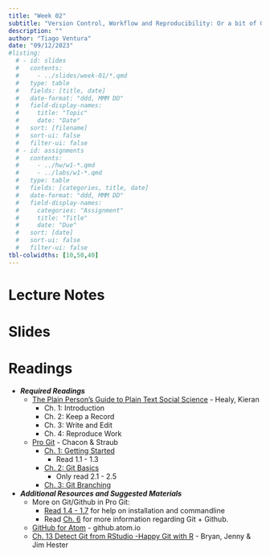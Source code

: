 ```yaml
---
title: "Week 02"
subtitle: "Version Control, Workflow and Reproducibility: Or a bit of Git & GitHub"
description: ""
author: "Tiago Ventura"
date: "09/12/2023"
#listing:
  # - id: slides
  #   contents:
  #     - ../slides/week-01/*.qmd
  #   type: table
  #   fields: [title, date]
  #   date-format: "ddd, MMM DD"
  #   field-display-names:
  #     title: "Topic"
  #     date: "Date"
  #   sort: [filename]
  #   sort-ui: false
  #   filter-ui: false
  # - id: assignments
  #   contents:
  #     - ../hw/w1-*.qmd
  #     - ../labs/w1-*.qmd
  #   type: table
  #   fields: [categories, title, date]
  #   date-format: "ddd, MMM DD"
  #   field-display-names:
  #     categories: "Assignment"
  #     title: "Title"
  #     date: "Due"
  #   sort: [date]
  #   sort-ui: false
  #   filter-ui: false
tbl-colwidths: [10,50,40]
---
```


# Lecture Notes

<!-- -   [Version Control, Workflow and Reproducibility: Or a bit of Git & GitHub](/lecture_notes/week-2/_version_control_git.html), <a href="/lecture_notes/week-2/_version_control_git.ipynb" download> Download </a> -->

# Slides

<!-- -   Version Control, Workflow and Reproducibility: Or a bit of Git & GitHub: [Notebook](/lecture_notes/week-2/_version_control_git.html), <a href="/lecture_notes/week-2/_version_control_git.ipynb" download> Download </a> -->

# Readings

-   ***Required Readings***
    -   [The Plain Person's Guide to Plain Text Social Science](http://plain-text.co/) - Healy, Kieran
        -   Ch. 1: Introduction
        -   Ch. 2: Keep a Record
        -   Ch. 3: Write and Edit
        -   Ch. 4: Reproduce Work
    -   [Pro Git](https://git-scm.com/book/en/v2) - Chacon & Straub
        -   [Ch. 1: Getting Started](https://git-scm.com/book/en/v2/Getting-Started-About-Version-Control)
            -   Read 1.1 - 1.3
        -   [Ch. 2: Git Basics](https://git-scm.com/book/en/v2/Git-Basics-Getting-a-Git-Repository)
            -   Only read 2.1 - 2.5
        -   [Ch. 3: Git Branching](https://git-scm.com/book/en/v2/Git-Branching-Branches-in-a-Nutshell)
-   ***Additional Resources and Suggested Materials***</font>
    -   More on Git/Github in Pro Git:
        -   [Read 1.4 - 1.7](https://git-scm.com/book/en/v2/Getting-Started-The-Command-Line) for help on installation and commandline
        -   Read [Ch. 6](https://git-scm.com/book/en/v2/GitHub-Account-Setup-and-Configuration) for more information regarding Git + Github.
    -   [GitHub for Atom](https://github.atom.io/) - github.atom.io
    -   [Ch. 13 Detect Git from RStudio -Happy Git with R](https://happygitwithr.com/rstudio-see-git.html) - Bryan, Jenny & Jim Hester
